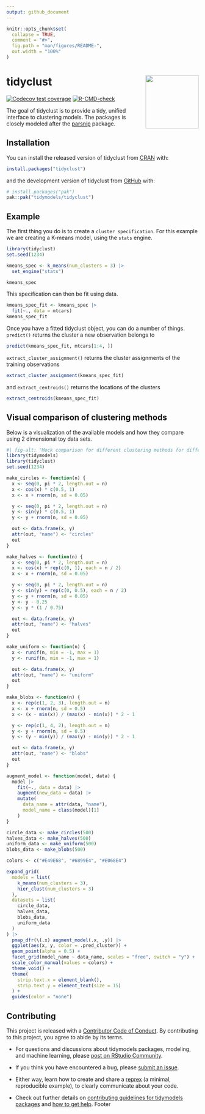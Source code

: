 ```yaml
---
output: github_document
---
```


<!-- README.md is generated from README.Rmd. Please edit that file -->

```r
knitr::opts_chunk$set(
  collapse = TRUE,
  comment = "#>",
  fig.path = "man/figures/README-",
  out.width = "100%"
)
```

# tidyclust <img src="man/figures/logo.svg" align="right" height="139" />

<!-- badges: start -->
[![Codecov test coverage](https://codecov.io/gh/tidymodels/tidyclust/branch/main/graph/badge.svg)](https://app.codecov.io/gh/tidymodels/tidyclust?branch=main)
[![R-CMD-check](https://github.com/tidymodels/tidyclust/actions/workflows/R-CMD-check.yaml/badge.svg)](https://github.com/tidymodels/tidyclust/actions/workflows/R-CMD-check.yaml)
<!-- badges: end -->

The goal of tidyclust is to provide a tidy, unified interface to clustering models. The packages is closely modeled after the [parsnip](https://parsnip.tidymodels.org/) package.

## Installation

You can install the released version of tidyclust from [CRAN](https://CRAN.R-project.org) with:

``` r
install.packages("tidyclust")
```


and the development version of tidyclust from [GitHub](https://github.com/) with:

``` r
# install.packages("pak")
pak::pak("tidymodels/tidyclust")
```

## Example

The first thing you do is to create a `cluster specification`. For this example we are creating a K-means model, using the `stats` engine.

```r
library(tidyclust)
set.seed(1234)

kmeans_spec <- k_means(num_clusters = 3) |>
  set_engine("stats")

kmeans_spec
```

This specification can then be fit using data.

```r
kmeans_spec_fit <- kmeans_spec |>
  fit(~., data = mtcars)
kmeans_spec_fit
```

Once you have a fitted tidyclust object, you can do a number of things. `predict()` returns the cluster a new observation belongs to

```r
predict(kmeans_spec_fit, mtcars[1:4, ])
```

`extract_cluster_assignment()` returns the cluster assignments of the training observations

```r
extract_cluster_assignment(kmeans_spec_fit)
```

and `extract_centroids()` returns the locations of the clusters

```r
extract_centroids(kmeans_spec_fit)
```

## Visual comparison of clustering methods

Below is a visualization of the available models and how they compare using 2 dimensional toy data sets.

```r
#| fig-alt: "Mock comparison for different clustering methods for different data sets. Each row correspods to a clustering method, each column corresponds to a data set type."
library(tidymodels)
library(tidyclust)
set.seed(1234)

make_circles <- function(n) {
  x <- seq(0, pi * 2, length.out = n)
  x <- cos(x) * c(0.5, 1)
  x <- x + rnorm(n, sd = 0.05)

  y <- seq(0, pi * 2, length.out = n)
  y <- sin(y) * c(0.5, 1)
  y <- y + rnorm(n, sd = 0.05)

  out <- data.frame(x, y)
  attr(out, "name") <- "circles"
  out
}

make_halves <- function(n) {
  x <- seq(0, pi * 2, length.out = n)
  x <- cos(x) + rep(c(0, 1), each = n / 2)
  x <- x + rnorm(n, sd = 0.05)

  y <- seq(0, pi * 2, length.out = n)
  y <- sin(y) + rep(c(0, 0.5), each = n / 2)
  y <- y + rnorm(n, sd = 0.05)
  y <- y - 0.25
  y <- y * (1 / 0.75)

  out <- data.frame(x, y)
  attr(out, "name") <- "halves"
  out
}

make_uniform <- function(n) {
  x <- runif(n, min = -1, max = 1)
  y <- runif(n, min = -1, max = 1)

  out <- data.frame(x, y)
  attr(out, "name") <- "uniform"
  out
}

make_blobs <- function(n) {
  x <- rep(c(1, 2, 3), length.out = n)
  x <- x + rnorm(n, sd = 0.5)
  x <- (x - min(x)) / (max(x) - min(x)) * 2 - 1

  y <- rep(c(1, 4, 2), length.out = n)
  y <- y + rnorm(n, sd = 0.5)
  y <- (y - min(y)) / (max(y) - min(y)) * 2 - 1

  out <- data.frame(x, y)
  attr(out, "name") <- "blobs"
  out
}

augment_model <- function(model, data) {
  model |>
    fit(~., data = data) |>
    augment(new_data = data) |>
    mutate(
      data_name = attr(data, "name"),
      model_name = class(model)[1]
    )
}

circle_data <- make_circles(500)
halves_data <- make_halves(500)
uniform_data <- make_uniform(500)
blobs_data <- make_blobs(500)

colors <- c("#E49E68", "#6899E4", "#E068E4")

expand_grid(
  models = list(
    k_means(num_clusters = 3),
    hier_clust(num_clusters = 3)
  ),
  datasets = list(
    circle_data,
    halves_data,
    blobs_data,
    uniform_data
  )
) |>
  pmap_dfr(\(.x) augment_model(.x, .y)) |>
  ggplot(aes(x, y, color = .pred_cluster)) +
  geom_point(alpha = 0.5) +
  facet_grid(model_name ~ data_name, scales = "free", switch = "y") +
  scale_color_manual(values = colors) +
  theme_void() +
  theme(
    strip.text.x = element_blank(),
    strip.text.y = element_text(size = 15)
  ) +
  guides(color = "none")
```

## Contributing

This project is released with a [Contributor Code of Conduct](https://contributor-covenant.org/version/2/0/CODE_OF_CONDUCT.html). By contributing to this project, you agree to abide by its terms.

- For questions and discussions about tidymodels packages, modeling, and machine learning, please [post on RStudio Community](https://forum.posit.co/new-topic?category_id=15&tags=tidymodels,question).

- If you think you have encountered a bug, please [submit an issue](https://github.com/tidymodels/tidyclust/issues).

- Either way, learn how to create and share a [reprex](https://reprex.tidyverse.org/articles/articles/learn-reprex.html) (a minimal, reproducible example), to clearly communicate about your code.

- Check out further details on [contributing guidelines for tidymodels packages](https://www.tidymodels.org/contribute/) and [how to get help](https://www.tidymodels.org/help/).
Footer
